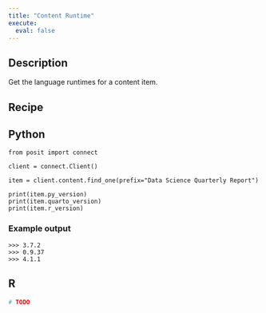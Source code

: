 ```yaml
---
title: "Content Runtime"
execute:
  eval: false
---
```


## Description

Get the language runtimes for a content item.

## Recipe

::: {.panel-tabset group="language"}

## Python

```.python
from posit import connect

client = connect.Client()

item = client.content.find_one(prefix="Data Science Quarterly Report")

print(item.py_version)
print(item.quarto_version)
print(item.r_version)
```

### Example output

```console
>>> 3.7.2
>>> 0.9.37
>>> 4.1.1
```

## R

```r
# TODO
```

:::
